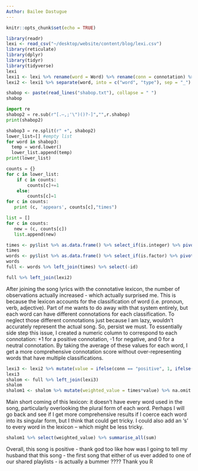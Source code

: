 ```yaml
---
Author: Bailee Dastugue
---
```


```r
knitr::opts_chunk$set(echo = TRUE)
```

```R
library(readr)
lexi <- read_csv("~/desktop/website/content/blog/lexi.csv")
library(reticulate)
library(dplyr)
library(tidyr)
library(tidyverse)
lexi
lexi1 <- lexi %>% rename(word = Word) %>% rename(conn = connotation) %>% glimpse()
lexi2 <- lexi1 %>% separate(word, into = c("word", "type"), sep = "_") %>% mutate_if(is.character, as.factor) %>% glimpse()
```

```r
shabop <- paste(read_lines("shabop.txt"), collapse = " ")
shabop
```

```python
import re
shabop2 = re.sub(r"[.—,;'\")()?-]","",r.shabop)
print(shabop2)
```

```python
shabop3 = re.split(r" +", shabop2)
lower_list=[] #empty list
for word in shabop3:
  temp = word.lower()
  lower_list.append(temp)
print(lower_list)
```

```python
counts = {}
for c in lower_list:
    if c in counts:
        counts[c]+=1
    else:
        counts[c]=1
for c in counts:
   print (c, 'appears', counts[c],"times")
```


```python
list = []
for c in counts:
   new = (c, counts[c])
   list.append(new)
```


```r
times <- py$list %>% as.data.frame() %>% select_if(is.integer) %>% pivot_longer(contains(c("X")), names_to = "name", values_to = "times") %>% mutate(id = row_number()) %>% select(-name)
times
words <- py$list %>% as.data.frame() %>% select_if(is.factor) %>% pivot_longer(contains(c("X")), names_to = "name", values_to = "word") %>% mutate(id = row_number()) %>% select(-name)
words
full <- words %>% left_join(times) %>% select(-id)
```

```r
full %>% left_join(lexi2)
```
After joining the song lyrics with the connotative lexicon, the number of observations actually increased - which actually surprised me. This is because the lexicon accounts for the classification of word (i.e. pronoun, verb, adjective). Part of me wants to do away with that system entirely, but each word can have different connotations for each classification. To neglect those different connotations just because I am lazy, wouldn't accurately represent the actual song. So, persist we must. To essentially side step this issue, I created a numeric column to correspond to each connotation: +1 for a positive connotation, -1 for negative, and 0 for a neutral connotation. By taking the average of these values for each word, I get a more comprehensive connotation score without over-representing words that have multiple classifications.

```r
lexi3 <- lexi2 %>% mutate(value = ifelse(conn == "positive", 1, ifelse(conn == "negative", -1, 0))) %>% select(-conn) %>% group_by(word) %>%  summarise_at(vars(-type), funs(mean(., na.rm=TRUE))) %>% mutate_if(is.integer, as.double)
lexi3 
shalom <- full %>% left_join(lexi3)
shalom
shalom1 <- shalom %>% mutate(weighted_value = times*value) %>% na.omit
```
Main short coming of this lexicon: it doesn't have every word used in the song, particularly overlooking the plural form of each word. Perhaps I will go back and see if I get more comprehensive results if I coerce each word into its singular form, but I think that could get tricky. I could also add an 's' to every word in the lexicon -- which might be less tricky.

```r
shalom1 %>% select(weighted_value) %>% summarise_all(sum)
```

Overall, this song is positive - thank god too like how was I going to tell my husband that this song - the first song that either of us ever added to one of our shared playlists - is actually a bummer ???? Thank you R

